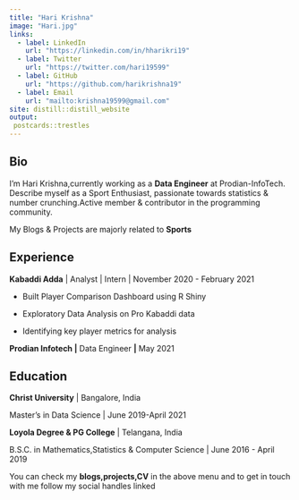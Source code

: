 ```yaml
---
title: "Hari Krishna"
image: "Hari.jpg"
links:
  - label: LinkedIn
    url: "https://linkedin.com/in/hharikri19"
  - label: Twitter
    url: "https://twitter.com/hari19599"
  - label: GitHub
    url: "https://github.com/harikrishna19"
  - label: Email
    url: "mailto:krishna19599@gmail.com"
site: distill::distill_website
output:
 postcards::trestles
---
```


## Bio

I'm Hari Krishna,currently working as a **Data Engineer** at Prodian-InfoTech. Describe myself as a Sport Enthusiast, passionate towards statistics & number crunching.Active member & contributor in the programming community.

My Blogs & Projects are majorly related to **Sports**

## Experience

**Kabaddi Adda** \| Analyst \| Intern \| November 2020 - February 2021

-   Built Player Comparison Dashboard using R Shiny

-   Exploratory Data Analysis on Pro Kabaddi data

-   Identifying key player metrics for analysis

**Prodian Infotech \|** Data Engineer **\|** May 2021

## Education

**Christ University** \| Bangalore, India

Master's in Data Science \| June 2019-April 2021

**Loyola Degree & PG College** \| Telangana, India

B.S.C. in Mathematics,Statistics & Computer Science \| June 2016 - April 2019

You can check my **blogs,projects,CV** in the above menu and to get in touch with me follow my social handles linked
